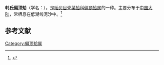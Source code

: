 {{Speciesbox
| name = 韩氏偏顶蛤
| image = 
| image_width = 
| genus = Modiolus
| species = hanleyi
| authority = (Dunker, 1882)
}}
'''韩氏偏顶蛤'''（学名：''{{lang|la|Modiolus hanleyi}}''），是[[贻贝目|贻贝目]][[壳菜蛤科|壳菜蛤科]][[偏顶蛤属|偏顶蛤属]]的一种。主要分布于[[中国大陆|中国大陆]]，常栖息在低潮线泥沙中。<ref>{{cite web|url=http://shell.sinica.edu.tw/chinese/shellbase_detail.php?science_no=3623|title=国际贝库：韩氏偏顶蛤|publisher=台湾贝类资料库|accessdate=2009-08-11|archive-date=2016-03-04|archive-url=https://web.archive.org/web/20160304104900/http://shell.sinica.edu.tw/chinese/shellbase_detail.php?science_no=3623|dead-url=no}}</ref>

== 参考文献 ==
{{reflist|2}}
{{Taxonbar|from=Q15234347}}

[[Category:偏顶蛤属|Category:偏顶蛤属]]